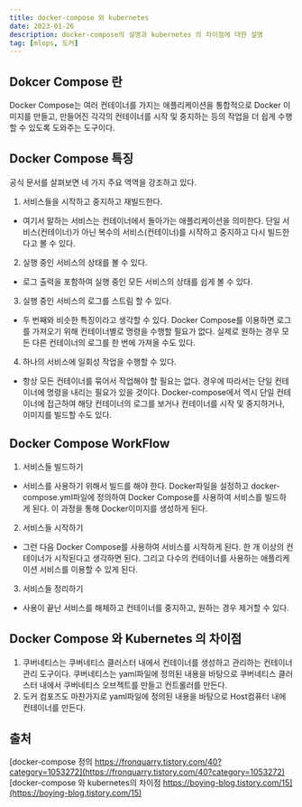 ```yaml
---
title: docker-compose 와 kubernetes
date: 2023-01-26
description: docker-compose의 설명과 kubernetes 의 차이점에 대한 설명
tag: [mlops, 도커]
---
```


## Dokcer Compose 란  
Docker Compose는 여러 컨테이너를 가지는 애플리케이션을 통합적으로 Docker 이미지를 만들고, 만들어진 각각의 컨테이너를 시작 및 중지하는 등의 작업을 더 쉽게 수행할 수 있도록 도와주는 도구이다.  
  
## Docker Compose 특징  
공식 문서를 살펴보면 네 가지 주요 역역을 강조하고 있다.  
1. 서비스들을 시작하고 중지하고 재빌드한다.  
  - 여기서 말하는 서비스는 컨테이너에서 돌아가는 애플리케이션을 의미한다. 단일 서비스(컨테이너)가 아닌 복수의 서비스(컨테이너)를 시작하고 중지하고 다시 빌드한다고 볼 수 있다.  
2. 실행 중인 서비스의 상태를 볼 수 있다.  
  - 로그 출력을 포함하여 실행 중인 모든 서비스의 상태를 쉽게 볼 수 있다.  
3. 실행 중인 서비스의 로그를 스트림 할 수 있다.  
  - 두 번째와 비슷한 특징이라고 생각할 수 있다. Docker Compose를 이용하면 로그를 가져오기 위해 컨테이너별로 명령을 수행할 필요가 없다. 실제로 원하는 경우 모든 다른 컨테이너의 로그를 한 번에 가져올 수도 있다. 
4. 하나의 서비스에 일회성 작업을 수행할 수 있다.  
  - 항상 모든 컨테이너를 묶어서 작업해야 할 필요는 없다. 경우에 따라서는 단일 컨테이너에 명령을 내리는 필요가 있을 것이다. Docker-compose에서 역시 단일 컨테이너에 접근하여 해당 컨테이너의 로그를 보거나 컨테이너를 시작 및 중지하거나, 이미지를 빌드할 수도 있다.  
  
## Docker Compose WorkFlow  
1. 서비스들 빌드하기
  - 서비스를 사용하기 위해서 빌드를 해야 한다. Docker파일을 설정하고 docker-compose.yml파일에 정의하여 Docker Compose를 사용하여 서비스를 빌드하게 된다. 이 과정을 통해 Docker이미지를 생성하게 된다.  
2. 서비스들 시작하기  
  - 그런 다음 Docker Compose를 사용하여 서비스를 시작하게 된다. 한 개 이상의 컨테이너가 시작된다고 생각하면 된다. 그리고 다수의 컨테이너를 사용하는 애플리케이션 서비스를 이용할 수 있게 된다.  
3. 서비스들 정리하기
  - 사용이 끝난 서비스를 해체하고 컨테이너를 중지하고, 원하는 경우 제거할 수 있다.  

## Docker Compose 와 Kubernetes 의 차이점
1. 쿠버네티스는 쿠버네티스 클러스터 내에서 컨테이너를 생성하고 관리하는 컨테이너 관리 도구이다. 쿠버네티스는 yaml파일에 정의된 내용을 바탕으로 쿠버네티스 클러스터 내에서 쿠버네티스 오브젝트를 만들고 컨트롤러를 만든다.  
2. 도커 컴포즈도 마찬가지로 yaml파일에 정의된 내용을 바탕으로 Host컴퓨터 내에 컨테이너를 만든다.  

## 출처
[docker-compose 정의 https://fronquarry.tistory.com/40?category=1053272](https://fronquarry.tistory.com/40?category=1053272)  
[docker-compose 와 kubernetes의 차이점 https://boying-blog.tistory.com/15](https://boying-blog.tistory.com/15)

